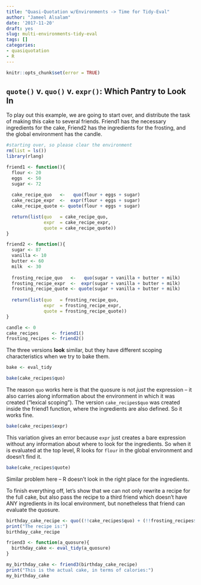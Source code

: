```yaml
---
title: "Quasi-Quotation w/Environments -> Time for Tidy-Eval"
author: "Jameel Alsalam"
date: '2017-11-20'
draft: yes
slug: multi-environments-tidy-eval
tags: []
categories:
- quasiquotation
- R
---
```


```r
knitr::opts_chunk$set(error = TRUE)
```

## `quote()` v. `quo()` v. `expr()`: Which Pantry to Look In

To play out this example, we are going to start over, and distribute the task of making this cake to several friends. Friend1 has the necessary ingredients for the cake, Friend2 has the ingredients for the frosting, and the global environment has the candle.

```r
#starting over, so please clear the environment
rm(list = ls())
library(rlang)

friend1 <- function(){
  flour <- 20
  eggs  <- 50
  sugar <- 72
  
  cake_recipe_quo   <-   quo(flour + eggs + sugar)
  cake_recipe_expr  <-  expr(flour + eggs + sugar)
  cake_recipe_quote <- quote(flour + eggs + sugar)

  return(list(quo   = cake_recipe_quo, 
              expr  = cake_recipe_expr,
              quote = cake_recipe_quote))
}

friend2 <- function(){
  sugar <- 87
  vanilla <- 10
  butter <- 60
  milk  <- 30
  
  frosting_recipe_quo   <-   quo(sugar + vanilla + butter + milk)
  frosting_recipe_expr  <-  expr(sugar + vanilla + butter + milk)
  frosting_recipe_quote <- quote(sugar + vanilla + butter + milk)
  
  return(list(quo   = frosting_recipe_quo, 
              expr  = frosting_recipe_expr,
              quote = frosting_recipe_quote))
}

candle <- 0
cake_recipes     <- friend1()
frosting_recipes <- friend2()
```

The three versions **look** similar, but they have different scoping characteristics when we try to bake them.

```r
bake <- eval_tidy

bake(cake_recipes$quo)
```

The reason `quo` works here is that the quosure is not *just* the expression -- it also carries along information about the environment in which it was created ("lexical scoping"). The version `cake_recipes$quo` was created inside the friend1 function, where the ingredients are also defined. So it works fine.

```r
bake(cake_recipes$expr)
```

This variation gives an error because `expr` just creates a bare expression without any information about where to look for the ingredients. So when it is evaluated at the top level, R looks for `flour` in the global environment and doesn't find it.

```r
bake(cake_recipes$quote)

```

Similar problem here -- R doesn't look in the right place for the ingredients.

To finish everything off, let's show that we can not only rewrite a recipe for the full cake, but also pass the recipe to a third friend which doesn't have ANY ingredients in its local environment, but nonetheless that friend can evaluate the quosure.

```r
birthday_cake_recipe <- quo((!!cake_recipes$quo) + (!!frosting_recipes$quo) + candle)
print("The recipe is:")
birthday_cake_recipe

friend3 <- function(a_quosure){
  birthday_cake <- eval_tidy(a_quosure)
}

my_birthday_cake <- friend3(birthday_cake_recipe)
print("This is the actual cake, in terms of calories:")
my_birthday_cake
```
